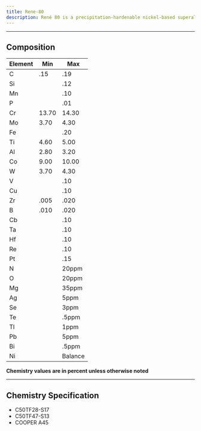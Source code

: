 ---
title: Rene-80
description: René 80 is a precipitation-hardenable nickel-based superalloy developed by General Electric in the 1960s. It was designed to meet the demanding requirements of high-temperature applications, particularly in gas turbine engines. René 80's balanced composition and optimized microstructure make it a versatile alloy for high-temperature applications, offering a good combination of strength, creep resistance, and oxidation resistance. Its properties can be further tailored through precise control of the heat treatment process to meet specific application requirements.
---

---

## Composition

| Element | Min   | Max     |
| ------- | ----- | ------- |
| C       | .15   | .19     |
| Si      |       | .12     |
| Mn      |       | .10     |
| P       |       | .01     |
| Cr      | 13.70 | 14.30   |
| Mo      | 3.70  | 4.30    |
| Fe      |       | .20     |
| Ti      | 4.60  | 5.00    |
| Al      | 2.80  | 3.20    |
| Co      | 9.00  | 10.00   |
| W       | 3.70  | 4.30    |
| V       |       | .10     |
| Cu      |       | .10     |
| Zr      | .005  | .020    |
| B       | .010  | .020    |
| Cb      |       | .10     |
| Ta      |       | .10     |
| Hf      |       | .10     |
| Re      |       | .10     |
| Pt      |       | .15     |
| N       |       | 20ppm   |
| O       |       | 20ppm   |
| Mg      |       | 35ppm   |
| Ag      |       | 5ppm    |
| Se      |       | 3ppm    |
| Te      |       | .5ppm   |
| Tl      |       | 1ppm    |
| Pb      |       | 5ppm    |
| Bi      |       | .5ppm   |
| Ni      |       | Balance |

**Chemistry values are in percent unless otherwise noted**

---

## Chemistry Specification

- C50TF28-S17
- C50TF47-S13
- COOPER A45
